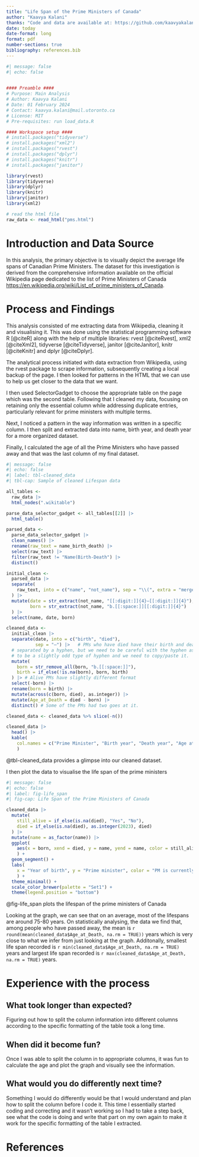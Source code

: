 ```yaml
---
title: "Life Span of the Prime Ministers of Canada"
author: "Kaavya Kalani"
thanks: "Code and data are available at: https://github.com/kaavyakalani26/prime_minister_canada.git"
date: today
date-format: long
format: pdf
number-sections: true
bibliography: references.bib
---
```


```r
#| message: false
#| echo: false

 
#### Preamble ####
# Purpose: Main Analysis 
# Author: Kaavya Kalani
# Date: 01 February 2024
# Contact: kaavya.kalani@mail.utoronto.ca
# License: MIT
# Pre-requisites: run load_data.R

#### Workspace setup ####
# install.packages("tidyverse")
# install.packages("xml2")
# install.packages("rvest")
# install.packages("dplyr")
# install.packages("knitr")
# install.packages("janitor")

library(rvest)
library(tidyverse)
library(dplyr)
library(knitr)
library(janitor)
library(xml2)

# read the html file
raw_data <- read_html("pms.html")
```

# Introduction and Data Source

In this analysis, the primary objective is to visually depict the average life spans of Canadian Prime Ministers. The dataset for this investigation is derived from the comprehensive information available on the official Wikipedia page dedicated to the list of Prime Ministers of Canada [https://en.wikipedia.org/wiki/List_of_prime_ministers_of_Canada](https://en.wikipedia.org/wiki/List_of_prime_ministers_of_Canada). 

# Process and Findings
This analysis consisted of me extracting data from Wikipedia, cleaning it and visualising it. This was done using the statistical programming software R [@citeR] along with the help of multiple libraries: rvest [@citeRvest], xml2 [@citeXml2], tidyverse [@citeTidyverse], janitor [@citeJanitor], knitr [@citeKnitr] and dplyr [@citeDplyr].

The analytical process initiated with data extraction from Wikipedia, using the rvest 
package to scrape information, subsequently creating a local backup of the page. I then looked for patterns in the HTML that we can use to help us get closer to the data that we want.

I then used SelectorGadget to choose the appropriate table on the page which was the second table. Following that I cleaned my data, focusing on retaining only the essential column while addressing duplicate entries, particularly relevant for prime ministers with multiple terms.

Next, I noticed a pattern in the way information was written in a specific column. I then split and extracted data into name, birth year, and death year for a more organized dataset. 

Finally, I calculated the age of all the Prime Ministers who have passed away and that was the last column of my final dataset.



```r
#| message: false
#| echo: false
#| label: tbl-cleaned_data
#| tbl-cap: Sample of cleaned Lifespan data

all_tables <-
  raw_data |>
  html_nodes(".wikitable")

parse_data_selector_gadget <- all_tables[[2]] |>
  html_table()

parsed_data <-
  parse_data_selector_gadget |> 
  clean_names() |> 
  rename(raw_text = name_birth_death) |> 
  select(raw_text) |> 
  filter(raw_text != "Name(Birth-Death") |> 
  distinct() 

initial_clean <-
  parsed_data |>
  separate(
    raw_text, into = c("name", "not_name"), sep = "\\(", extra = "merge",
  ) |> 
  mutate(date = str_extract(not_name, "[[:digit:]]{4}–[[:digit:]]{4}"),
         born = str_extract(not_name, "b.[[:space:]][[:digit:]]{4}")
  ) |>
  select(name, date, born)

cleaned_data <-
  initial_clean |>
  separate(date, into = c("birth", "died"), 
           sep = "–") |>   # PMs who have died have their birth and death years 
  # separated by a hyphen, but we need to be careful with the hyphen as it seems 
  # to be a slightly odd type of hyphen and we need to copy/paste it.
  mutate(
    born = str_remove_all(born, "b.[[:space:]]"),
    birth = if_else(!is.na(born), born, birth)
  ) |> # Alive PMs have slightly different format
  select(-born) |>
  rename(born = birth) |> 
  mutate(across(c(born, died), as.integer)) |> 
  mutate(Age_at_Death = died - born) |> 
  distinct() # Some of the PMs had two goes at it.

cleaned_data <- cleaned_data %>% slice(-n())

cleaned_data |>
  head() |>
  kable(
    col.names = c("Prime Minister", "Birth year", "Death year", "Age at death")
    )
```

@tbl-cleaned_data provides a glimpse into our cleaned dataset.

I then plot the data to visualise the life span of the prime ministers

```r
#| message: false
#| echo: false
#| label: fig-life_span
#| fig-cap: Life Span of the Prime Ministers of Canada

cleaned_data |>
  mutate(
    still_alive = if_else(is.na(died), "Yes", "No"),
    died = if_else(is.na(died), as.integer(2023), died)
  ) |>
  mutate(name = as_factor(name)) |>
  ggplot(
    aes(x = born, xend = died, y = name, yend = name, color = still_alive)
    ) +
  geom_segment() +
  labs(
    x = "Year of birth", y = "Prime minister", color = "PM is currently alive"
    ) +
  theme_minimal() +
  scale_color_brewer(palette = "Set1") +
  theme(legend.position = "bottom")

```

@fig-life_span plots the lifespan of the prime ministers of Canada

Looking at the graph, we can see that on an average, most of the lifespans are around 75-80 years. On statistically analysing, the data we find that, among people who have passed away, the mean is `r round(mean(cleaned_data$Age_at_Death, na.rm = TRUE))` years which is very close to what we infer from just looking at the graph. Additonally, smallest life span recorded is `r min(cleaned_data$Age_at_Death, na.rm = TRUE)` years and largest life span recorded is `r max(cleaned_data$Age_at_Death, na.rm = TRUE)` years.

# Experience with the process

## What took longer than expected?
Figuring out how to split the column information into different columns according to the specific formatting of the table took a long time.

## When did it become fun?
Once I was able to split the column in to appropriate columns, it was fun to calculate the age and plot the graph and visually see the information.

## What would you do differently next time?
Something I would do differently would be that I would understand and plan how to split the column before I code it. This time I essentially started coding and correcting and it wasn't working so I had to take a step back, see what the code is doing and write that part on my own again to make it work for the specific formatting of the table I extracted.

# References
